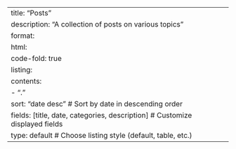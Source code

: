 ---
title: "Posts"
description: "A collection of posts on various topics"
format:
  html:
    code-fold: true
listing:
  contents: 
    - "."
  sort: "date desc"  # Sort by date in descending order
  fields: [title, date, categories, description]  # Customize displayed fields
  type: default  # Choose listing style (default, table, etc.)
---